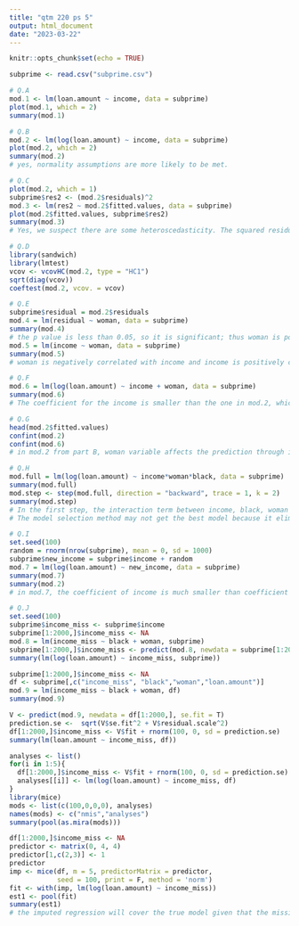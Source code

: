 ```yaml
---
title: "qtm 220 ps 5"
output: html_document
date: "2023-03-22"
---
```


```r
knitr::opts_chunk$set(echo = TRUE)
```

```r
subprime <- read.csv("subprime.csv")
```

```r
# Q.A
mod.1 <- lm(loan.amount ~ income, data = subprime)
plot(mod.1, which = 2)
summary(mod.1)
```
```r
# Q.B
mod.2 <- lm(log(loan.amount) ~ income, data = subprime)
plot(mod.2, which = 2)
summary(mod.2)
# yes, normality assumptions are more likely to be met. 
```
```r
# Q.C
plot(mod.2, which = 1)
subprime$res2 <- (mod.2$residuals)^2
mod.3 <- lm(res2 ~ mod.2$fitted.values, data = subprime)
plot(mod.2$fitted.values, subprime$res2)
summary(mod.3)
# Yes, we suspect there are some heteroscedasticity. The squared residuals should form a relatively uniform band if homoskedasticity is satisfied, and we can clearly see here it’s not. 
```
```r
# Q.D 
library(sandwich)
library(lmtest)
vcov <- vcovHC(mod.2, type = "HC1")
sqrt(diag(vcov))
coeftest(mod.2, vcov. = vcov)
```

```r
# Q.E 
subprime$residual = mod.2$residuals
mod.4 = lm(residual ~ woman, data = subprime)
summary(mod.4)
# the p value is less than 0.05, so it is significant; thus woman is possibly incorrectly omitted from the model
mod.5 = lm(income ~ woman, data = subprime)
summary(mod.5)
# woman is negatively correlated with income and income is positively correlated with loan amount, so the coefficient has been overestimated.
```
```r
# Q.F
mod.6 = lm(log(loan.amount) ~ income + woman, data = subprime)
summary(mod.6)
# The coefficient for the income is smaller than the one in mod.2, which supports the answer from question E.
```
```r
# Q.G
head(mod.2$fitted.values)
confint(mod.2)
confint(mod.6)
# in mod.2 from part B, woman variable affects the prediction through income. In mod.6 from part F, woman variable directly affects the prediction.
```
```r
# Q.H
mod.full = lm(log(loan.amount) ~ income*woman*black, data = subprime)
summary(mod.full)
mod.step <- step(mod.full, direction = "backward", trace = 1, k = 2)
summary(mod.step)
# In the first step, the interaction term between income, black, woman is excluded. In the second step, the interaction term between black and woman is dropped. 
# The model selection method may not get the best model because it eliminates some possible models without examining them which might lead to us missing some better models. 
```
```r
# Q.I
set.seed(100)
random = rnorm(nrow(subprime), mean = 0, sd = 1000)
subprime$new_income = subprime$income + random
mod.7 = lm(log(loan.amount) ~ new_income, data = subprime)
summary(mod.7)
summary(mod.2)
# in mod.7, the coefficient of income is much smaller than coefficient of income in mod.2. This tells us that measuring error in independent variable affects the coefficient toward zero. 
```
```r
# Q.J
set.seed(100)
subprime$income_miss <- subprime$income
subprime[1:2000,]$income_miss <- NA
mod.8 = lm(income_miss ~ black + woman, subprime)
subprime[1:2000,]$income_miss <- predict(mod.8, newdata = subprime[1:2000,])
summary(lm(log(loan.amount) ~ income_miss, subprime))
```
```r
subprime[1:2000,]$income_miss <- NA
df <- subprime[,c("income_miss", "black","woman","loan.amount")]
mod.9 = lm(income_miss ~ black + woman, df)
summary(mod.9)
```
```r
V <- predict(mod.9, newdata = df[1:2000,], se.fit = T)
prediction.se <-  sqrt(V$se.fit^2 + V$residual.scale^2)
df[1:2000,]$income_miss <- V$fit + rnorm(100, 0, sd = prediction.se)
summary(lm(loan.amount ~ income_miss, df))
```
```r
analyses <- list()
for(i in 1:5){
  df[1:2000,]$income_miss <- V$fit + rnorm(100, 0, sd = prediction.se)
  analyses[[i]] <- lm(log(loan.amount) ~ income_miss, df)
}
library(mice)
mods <- list(c(100,0,0,0), analyses)
names(mods) <- c("nmis","analyses")
summary(pool(as.mira(mods)))
```
```r
df[1:2000,]$income_miss <- NA
predictor <- matrix(0, 4, 4)
predictor[1,c(2,3)] <- 1
predictor
imp <- mice(df, m = 5, predictorMatrix = predictor,
            seed = 100, print = F, method = 'norm')
fit <- with(imp, lm(log(loan.amount) ~ income_miss))
est1 <- pool(fit)
summary(est1)
# the imputed regression will cover the true model given that the missing is at random, meaning that the probability of data being missed only depends on observed data. Also, the imputation model should include all variables that are related to the missing data and the outcome variable. If the imputation model is correctly specified and the number of imputations is sufficiently large, it can recover the true model by reducing the bias and increasing the precision of the estimates.
```




